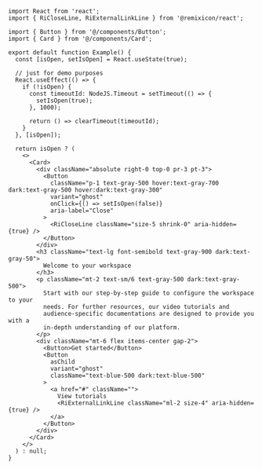 ````tsx
import React from 'react';
import { RiCloseLine, RiExternalLinkLine } from '@remixicon/react';

import { Button } from '@/components/Button';
import { Card } from '@/components/Card';

export default function Example() {
  const [isOpen, setIsOpen] = React.useState(true);

  // just for demo purposes
  React.useEffect(() => {
    if (!isOpen) {
      const timeoutId: NodeJS.Timeout = setTimeout(() => {
        setIsOpen(true);
      }, 1000);

      return () => clearTimeout(timeoutId);
    }
  }, [isOpen]);

  return isOpen ? (
    <>
      <Card>
        <div className="absolute right-0 top-0 pr-3 pt-3">
          <Button
            className="p-1 text-gray-500 hover:text-gray-700 dark:text-gray-500 hover:dark:text-gray-300"
            variant="ghost"
            onClick={() => setIsOpen(false)}
            aria-label="Close"
          >
            <RiCloseLine className="size-5 shrink-0" aria-hidden={true} />
          </Button>
        </div>
        <h3 className="text-lg font-semibold text-gray-900 dark:text-gray-50">
          Welcome to your workspace
        </h3>
        <p className="mt-2 text-sm/6 text-gray-500 dark:text-gray-500">
          Start with our step-by-step guide to configure the workspace to your
          needs. For further resources, our video tutorials and
          audience-specific documentations are designed to provide you with a
          in-depth understanding of our platform.
        </p>
        <div className="mt-6 flex items-center gap-2">
          <Button>Get started</Button>
          <Button
            asChild
            variant="ghost"
            className="text-blue-500 dark:text-blue-500"
          >
            <a href="#" className="">
              View tutorials
              <RiExternalLinkLine className="ml-2 size-4" aria-hidden={true} />
            </a>
          </Button>
        </div>
      </Card>
    </>
  ) : null;
}

````